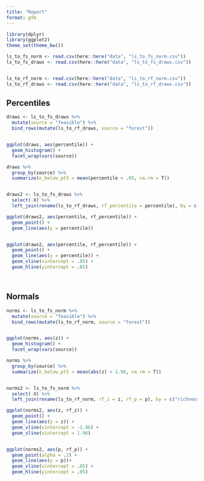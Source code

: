 ```yaml
---
title: "Report"
format: gfm
---
```


```r

library(dplyr)
library(ggplot2)
theme_set(theme_bw())

ls_to_fs_norm <- read.csv(here::here("data", "ls_to_fs_norm.csv"))
ls_to_fs_draws <- read.csv(here::here("data", "ls_to_fs_draws.csv"))


ls_to_rf_norm <- read.csv(here::here("data", "ls_to_rf_norm.csv"))
ls_to_rf_draws <- read.csv(here::here("data", "ls_to_rf_draws.csv"))

```

## Percentiles

```r

draws <- ls_to_fs_draws %>%
  mutate(source = "feasible") %>%
  bind_rows(mutate(ls_to_rf_draws, source = "forest"))


ggplot(draws, aes(percentile)) +
  geom_histogram() +
  facet_wrap(vars(source))

draws %>%
  group_by(source) %>%
  summarize(n_below_pt5 = mean(percentile < .05, na.rm = T))


draws2 <- ls_to_fs_draws %>%
  select(-X) %>%
  left_join(rename(ls_to_rf_draws, rf_percentile = percentile), by = c("richness", "abundance", "hill1"))

ggplot(draws2, aes(percentile, rf_percentile)) +
  geom_point() +
  geom_line(aes(y = percentile))


ggplot(draws2, aes(percentile, rf_percentile)) +
  geom_point() +
  geom_line(aes(y = percentile)) +
  geom_vline(xintercept = .05) +
  geom_hline(yintercept = .05)




```


## Normals

```r


norms <- ls_to_fs_norm %>%
  mutate(source = "feasible") %>%
  bind_rows(mutate(ls_to_rf_norm, source = "forest"))


ggplot(norms, aes(z)) +
  geom_histogram() +
  facet_wrap(vars(source))

norms %>%
  group_by(source) %>%
  summarize(n_below_pt5 = mean(abs(z) > 1.96, na.rm = T))


norms2 <- ls_to_fs_norm %>%
  select(-X) %>%
  left_join(rename(ls_to_rf_norm, rf_z = z, rf_p = p), by = c("richness", "abundance", "hill1"))

ggplot(norms2, aes(z, rf_z)) +
  geom_point() +
  geom_line(aes(y = z)) +
  geom_vline(xintercept = -1.96) +
  geom_vline(xintercept = 1.96)


ggplot(norms2, aes(p, rf_p)) +
  geom_point(alpha = .2) +
  geom_line(aes(y = p))+
  geom_vline(xintercept = .05) +
  geom_hline(yintercept = .05)

```
